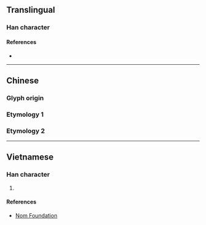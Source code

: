 {{character info/new}}
==Translingual==

===Han character===
{{Han char|rn=64|rad=手|as=10|sn=13|four=|canj=QOIV|ids=⿰扌衾}}

====References====
* {{Han ref|kx=0445.370|dkj=12448|dj=0796.170|hdz=31934.040|uh=6407|ud=25607}}

----

==Chinese==
===Glyph origin===
{{Han etym}}

===Etymology 1===
{{zh-see|撳|v}}

===Etymology 2===
{{zh-see|冚|v}}

----

==Vietnamese==

===Han character===
{{vi-hantu|rs=手10|khấm}}

# {{defn|lang=vi|sort=手10}}

====References====
* [http://nomfoundation.org/common/nom_details.php?codepoint=6407 Nom Foundation]